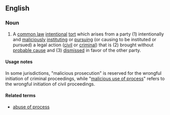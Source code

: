 ==English==
===Noun===
{{wikipedia}}
{{en-noun|sg=[[malicious]] [[prosecution]]|-}}
# A [[common law]] [[intentional]] [[tort]] which arises from a party (1) intentionally and [[malicious]]ly [[institute|instituting]] or [[pursue|pursuing]] (or causing to be instituted or pursued) a legal action ([[civil]] or [[criminal]]) that is (2) brought without [[probable cause]] and (3) [[dismiss]]ed in favor of the other party.

====Usage notes====
In some jurisdictions, "malicious prosecution" is reserved for the wrongful initiation of criminal proceedings, while "[[malicious use of process]]" refers to the wrongful initiation of civil proceedings.

====Related terms====
*[[abuse of process]]
